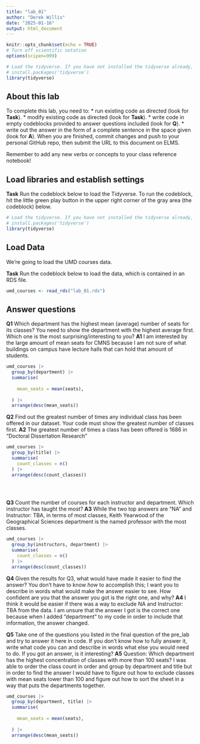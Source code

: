 ```yaml
---
title: "lab_01"
author: "Derek Willis"
date: "2025-01-16"
output: html_document
---
```


```r
knitr::opts_chunk$set(echo = TRUE)
# Turn off scientific notation
options(scipen=999)

# Load the tidyverse. If you have not installed the tidyverse already, remove the # from the next line and run it first.  
# install.packages('tidyverse')
library(tidyverse)
```

## About this lab

To complete this lab, you need to: \* run existing code as directed (look for **Task**). \* modify existing code as directed (look for **Task**). \* write code in empty codeblocks provided to answer questions included (look for **Q**). \* write out the answer in the form of a complete sentence in the space given (look for **A**). When you are finished, commit changes and push to your personal GitHub repo, then submit the URL to this document on ELMS.

Remember to add any new verbs or concepts to your class reference notebook!

## Load libraries and establish settings

**Task** Run the codeblock below to load the Tidyverse. To run the codeblock, hit the little green play button in the upper right corner of the gray area (the codeblock) below.

```r
# Load the tidyverse. If you have not installed the tidyverse already, remove the # from the next line and run it first.  
# install.packages('tidyverse')
library(tidyverse)
```

## Load Data

We're going to load the UMD courses data.

**Task** Run the codeblock below to load the data, which is contained in an RDS file.

```r
umd_courses <- read_rds("lab_01.rds")
```

## Answer questions

**Q1** Which department has the highest mean (average) number of seats for its classes? You need to show the department with the highest average first. Which one is the most surprising/interesting to you? **A1**
I am interested by the large amount of mean seats for CMNS because I am not sure of what buildings on campus have lecture halls that can hold that amount of students.

```r
umd_courses |>
  group_by(department) |>
  summarise(
   
    mean_seats = mean(seats),
    
  ) |>
  arrange(desc(mean_seats))
```

**Q2** Find out the greatest number of times any individual class has been offered in our dataset. Your code must show the greatest number of classes first. **A2**
The greatest number of times a class has been offered is 1686 in "Doctoral Dissertation Research"
```r
umd_courses |>
  group_by(title) |>
  summarise(
    count_classes = n()
  ) |>
  arrange(desc(count_classes))

    
  
```

**Q3** Count the number of courses for each instructor and department. Which instructor has taught the most? **A3**
While the two top answers are "NA" and Instructor: TBA, in terms of most classes, Keith Yearwood of the Geographical Sciences department is the named professor with the most classes.

```r
umd_courses |>
  group_by(instructors, department) |>
  summarise(
    count_classes = n()
  ) |>
  arrange(desc(count_classes))
```

**Q4** Given the results for Q3, what would have made it easier to find the answer? You don't have to know *how* to accomplish this; I want you to describe in words what would make the answer easier to see. How confident are you that the answer you got is the right one, and why? **A4** I think it would be easier if there was a way to exclude NA and Instructor: TBA from the data. I am unsure that the answer I got is the correct one because when I added "department" to my code in order to include that information, the answer changed.

**Q5** Take one of the questions you listed in the final question of the pre_lab and try to answer it here in code. If you don't know how to fully answer it, write what code you can and describe in words what else you would need to do. If you got an answer, is it interesting? **A5** Question: Which department has the highest concentration of classes with more than 100 seats?
I was able to order the class count in order and group by department and title but in order to find the answer I would have to figure out how to exclude classes with mean seats lower than 100 and figure out how to sort the sheet in a way that puts the departments together.

```r
umd_courses |>
  group_by(department, title) |>
  summarise(
   
    mean_seats = mean(seats),
    
  ) |>
  arrange(desc(mean_seats))
```